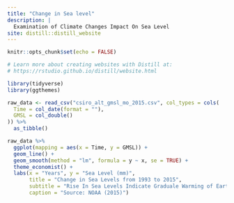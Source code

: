 ```yaml
---
title: "Change in Sea level"
description: |
  Examination of Climate Changes Impact On Sea Level
site: distill::distill_website
---
```


```r
knitr::opts_chunk$set(echo = FALSE)

# Learn more about creating websites with Distill at:
# https://rstudio.github.io/distill/website.html

library(tidyverse)
library(ggthemes)
```

```r
raw_data <- read_csv("csiro_alt_gmsl_mo_2015.csv", col_types = cols(
  Time = col_date(format = ""),
  GMSL = col_double()
)) %>%
  as_tibble()


```
```r
raw_data %>%
  ggplot(mapping = aes(x = Time, y = GMSL)) +
  geom_line() +
  geom_smooth(method = "lm", formula = y ~ x, se = TRUE) +
  theme_economist() +
  labs(x = "Years", y = "Sea Level (mm)",
       title = "Change in Sea Levels from 1993 to 2015",
       subtitle = "Rise In Sea Levels Indicate Graduale Warming of Earths Climate",
       caption = "Source: NOAA (2015)")
```


